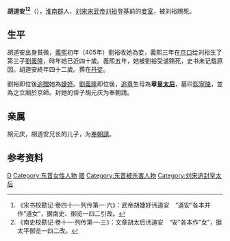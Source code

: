 {{Otheruses|other=名为胡道安的其他人物|胡泰 (萬曆進士)}}

'''胡道安<ref>《宋书校勘记·卷四十一·列传第一·六》：武帝胡婕妤讳道安　“道安”各本并作“道女”，据南史、御览一四二引改。</ref><ref>《南史校勘记·卷十一·列传第一·三》：文章胡太后讳道安　“安”各本作“女”，据太平御览一四二改。</ref>'''（{{bd|368年||409年||catIdx=H胡}}），[[淮南郡|淮南郡]]人，[[刘宋|刘宋]][[宋武帝|宋武帝]][[刘裕|刘裕]]登基前的[[妾室|妾室]]，被刘裕赐死。

== 生平 ==
胡道安出身貧微，[[义熙_(东晋)|義熙]]初年（405年）劉裕收她為妾，義熙三年在[[京口|京口]]给刘裕生了第三子[[劉義隆|劉義隆]]，時年她已近四十歲。義熙五年，她被劉裕受谴赐死，史书未记载原因。胡道安終年四十二歲。葬在[[丹徒|丹徒]]。

劉裕即位後[[追贈|追贈]]她為[[婕妤|婕妤]]。[[劉義隆|劉義隆]]即位後，[[追尊|追尊]]生母為'''章[[皇太后|皇太后]]'''，墓曰[[熙寧陵|熙寧陵]]，並為之立廟於京師。封她的侄子胡元庆为奉朝請。
== 亲属 ==
胡元庆，胡道安兄长的儿子，为[[奉朝請|奉朝請]]。

== 参考资料 ==
{{reflist}}

{{南朝皇后}}

{{Authority control}}
{{DEFAULTSORT:Hu}}
[[Category:胡姓|D]]
[[Category:东晋女性人物|Category:东晋女性人物]]
[[Category:刘宋妃嫔|赠]]
[[Category:东晋被杀害人物|Category:东晋被杀害人物]]
[[Category:刘宋追封皇太后|Category:刘宋追封皇太后]]